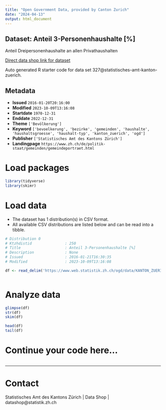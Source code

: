 ```yaml
---
title: "Open Government Data, provided by Canton Zurich"
date: "2024-04-13"
output: html_document
---
```


## Dataset: Anteil 3-Personenhaushalte [%]

Anteil Dreipersonenhaushalte an allen Privathaushalten

[Direct data shop link for dataset](https://www.zh.ch/de/politik-staat/statistik-daten/datenkatalog.html#/datasets/327@statistisches-amt-kanton-zuerich)

Auto generated R starter code for data set 327@statistisches-amt-kanton-zuerich.

## Metadata

- **Issued** `2016-01-20T20:16:00`
- **Modified** `2023-10-09T13:16:08`
- **Startdate** `1970-12-31`
- **Enddate** `2022-12-31`
- **Theme** `['Bevölkerung']`
- **Keyword** `['bevoelkerung', 'bezirke', 'gemeinden', 'haushalte', 'haushaltsgroesse', 'haushalt-typ', 'kanton_zuerich', 'ogd']`
- **Publisher** `['Statistisches Amt des Kantons Zürich']`
- **Landingpage** `https://www.zh.ch/de/politik-staat/gemeinden/gemeindeportraet.html`


# Load packages

```r

library(tidyverse)
library(skimr)

```

# Load data

-   The dataset has 1 distribution(s) in CSV format.
-   All available CSV distributions are listed below and can be read into a tibble.

```r

# Distribution 0
# Ktzhdistid               : 250
# Title                    : Anteil 3-Personenhaushalte [%]
# Description              : None
# Issued                   : 2016-01-21T16:30:35
# Modified                 : 2023-10-09T13:16:08

df <- read_delim('https://www.web.statistik.zh.ch/ogd/data/KANTON_ZUERICH_472.csv')



```

# Analyze data

```r

glimpse(df)
str(df)
skim(df)

head(df)
tail(df)

```

# Continue your code here...

```r

```

------------------------------------------------------------------------

# Contact

Statistisches Amt des Kantons Zürich | Data Shop | datashop@statistik.zh.ch
